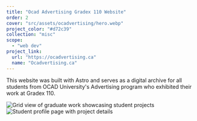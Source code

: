 ```yaml
---
title: "Ocad Advertising Gradex 110 Website"
order: 2
cover: "src/assets/ocadvertising/hero.webp"
project_color: "#d72c39"
collection: "misc"
scope:
  - "web dev"
project_link:
  url: "https://ocadvertising.ca"
  name: "Ocadvertising.ca"
---
```



This website was built with Astro and serves as a digital archive for all students from OCAD University's Advertising program who exhibited their work at Gradex 110.

<Image
  src={gradGrid}
  alt="Grid view of graduate work showcasing student projects"
  loading="eager"
/>
<Image
  src={profile}
  alt="Student profile page with project details"
  loading="eager"
/>
